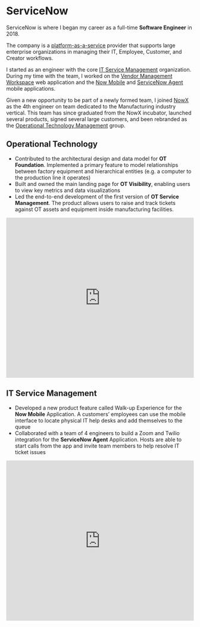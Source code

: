 
# ServiceNow

ServiceNow is where I began my career as a full-time **Software Engineer** in 2018.

The company is a [platform-as-a-service](https://en.wikipedia.org/wiki/Platform_as_a_service) provider that supports large enterprise organizations in managing their IT, Employee, Customer, and Creator workflows.

I started as an engineer with the core [IT Service Management](https://www.servicenow.com/products/itsm.html) organization. During my time with the team, I worked on the [Vendor Management Workspace](https://www.servicenow.com/products/vendor-manager-workspace.html) web application and the [Now Mobile](https://apps.apple.com/us/app/now-mobile/id1469616608) and [ServiceNow Agent](https://apps.apple.com/us/app/servicenow-agent/id1446951408) mobile applications.

Given a new opportunity to be part of a newly formed team, I joined [NowX](https://www.forbes.com/sites/petercohan/2021/06/30/up-6-nowx-could-justify-servicenows-18x-forward-revenue-valuation/) as the 4th engineer on team dedicated to the Manufacturing industry vertical. This team has since graduated from the NowX incubator, launched several products, signed several large customers, and been rebranded as the [Operational Technology Management](https://www.servicenow.com/products/operational-technology-management.html) group.

## Operational Technology
* Contributed to the architectural design and data model for **OT Foundation**. Implemented a primary feature to model relationships between factory equipment and hierarchical entities (e.g. a computer to the production line it operates)
* Built and owned the main landing page for **OT Visibility**, enabling users to view key metrics and data visualizations
* Led the end-to-end development of the first version of **OT Service Management**. The product allows users to raise and track tickets against OT assets and equipment inside manufacturing facilities.

<Bleed>
  <iframe width="100%" height="430" src="https://www.youtube.com/embed/jgUFlZiZeio?start=800" title="YouTube video player" frameBorder="0" allow="accelerometer; autoplay; clipboard-write; encrypted-media; gyroscope; picture-in-picture" allowFullScreen></iframe>
</Bleed>

## IT Service Management
* Developed a new product feature called Walk-up Experience for the **Now Mobile** Application. A customers’ employees can use the mobile interface to locate physical IT help desks and add themselves to the queue
* Collaborated with a team of 4 engineers to build a Zoom and Twilio integration for the **ServiceNow Agent** Application. Hosts are able to start calls from the app and invite team members to help resolve IT ticket issues

<Bleed>
  <iframe width="100%" height="430" src="https://www.youtube.com/embed/AjC_nyIugRg" title="YouTube video player" frameBorder="0" allow="accelerometer; autoplay; clipboard-write; encrypted-media; gyroscope; picture-in-picture" allowFullScreen></iframe>
</Bleed>